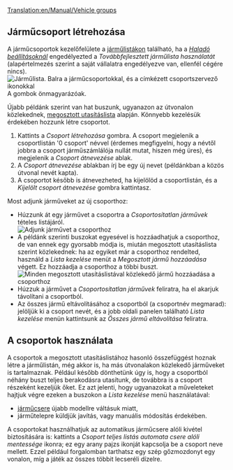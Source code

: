 [[Translation:en/Manual/Vehicle groups]]


{{hu/Oktatás}}

== Járműcsoport létrehozása ==

A járműcsoportok kezelőfelülete a [[hu/Manual/Járműlisták|járműlistákon]] található, ha a ''[[hu/Haladó beállítások#megjelenites|Haladó beállításoknál]]'' engedélyezted a ''Továbbfejlesztett járműlista használatát'' (alapértelmezés szerint a saját vállalatra engedélyezve van, ellenfél cégére nincs).
[[File:en/Groups-ungrouped.png|none|frame|Járműlista. Balra a járműcsoportokkal, és a címkézett csoportszervező ikonokkal]]
A gombok önmagyarázóak.

Újabb példánk szerint van hat buszunk, ugyanazon az útvonalon közlekednek, [[hu/Járművek utasításlistája#megosztott-utasitaslista|megosztott utasításlista]] alapján. Könnyebb kezelésük érdekében hozzunk létre csoportot.
{{hu/Megjegyzés|Egy jármű csak egy csoportban szerepelhet.<br/>A járművek csak a járműlistájukon vehetnek részt csoportban (vonatok, közúti járművek, hajók, repülők).}}
# Kattints a ''Csoport létrehozása'' gombra. A csoport megjelenik a csoportlistán '0 csoport' névvel (érdemes megfigyelni, hogy a névtől jobbra a csoport járműszámlálója nullát mutat, hiszen még üres), és megjelenik a ''Csoport átnevezése'' ablak.
# A ''Csoport átnevezése'' ablakban írj be egy új nevet (példánkban a közös útvonal nevét kapta). 
# A csoportot később is átnevezheted, ha kijelölöd a csoportlistán, és a ''Kijelölt csoport átnevezése'' gombra kattintasz.


Most adjunk járműveket az új csoporthoz:
* Húzzunk át egy járművet a csoportra a ''Csoportosítatlan járművek'' tételes listájáról.<br/>[[File:en/Groups-dragbus.png|center|frame|Adjunk járművet a csoporthoz]]
* A példánk szerinti buszokat egyesével is hozzáadhatjuk a csoporthoz, de van ennek egy gyorsabb módja is, miután megosztott utasításlista szerint közlekednek: ha az egyiket már a csoporthoz rendelted, használd a ''Lista kezelése'' menüt  a ''Megosztott jármű hozzáadása'' végett. Ez hozzáadja a csoporthoz a többi buszt.<br/>[[File:en/Groups-addshared.png|center|frame|Minden megosztott utasításlistával közlekedő jármű hozzáadása a csoporthoz]]
* Húzzuk a járművet a ''Csoportosítatlan járművek'' feliratra, ha el akarjuk távolítani a csoportból.
* Az összes jármű eltávolításához a csoportból (a csoportnév megmarad): jelöljük ki a csoport nevét, és a jobb oldali panelen található ''Lista kezelése'' menün kattintsunk az ''Összes jármű eltávolítása'' feliratra.

== A csoportok használata ==
A csoportok a megosztott utasításlistához hasonló összefüggést hoznak létre a járműlistán, még akkor is, ha más útvonalakon közlekedő járműveket is tartalmaznak. Például később dönthetünk úgy is, hogy a csoportból néhány buszt teljes berakodásra utasítunk, de továbbra is a csoport részeként kezeljük őket. Ez azt jelenti, hogy ugyanazokat a műveleteket hajtjuk végre ezeken a buszokon a ''Lista kezelése'' menü használatával:
* [[hu/Manual/Járműcsere|járműcsere]] újabb modellre váltásuk miatt,
* járműtelepre küldjük javítás, vagy manuális módosítás érdekében.

A csoportokat használhatjuk az automatikus járműcsere alóli kivétel biztosítására is: kattints a ''Csoport teljes listás automata csere alóli mentessége'' ikonra; ez egy arany pajzs ikonját kapcsolja be a csoport neve mellett. 
Ezzel például forgalomban tarthatsz egy szép gőzmozdonyt egy vonalon, míg a játék az összes többit lecseréli dízelre.